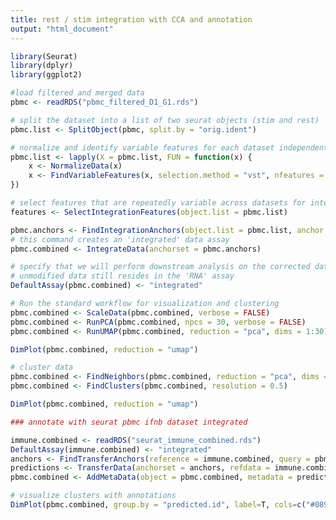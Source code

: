 ---
title: rest / stim integration with CCA and annotation 
output: "html_document"
---


```{r include=FALSE}
library(Seurat)
library(dplyr)
library(ggplot2)
```


```{r, load data}

#load filtered and merged data
pbmc <- readRDS("pbmc_filtered_D1_G1.rds")

```

```{r, find variable features}
# split the dataset into a list of two seurat objects (stim and rest)
pbmc.list <- SplitObject(pbmc, split.by = "orig.ident")

# normalize and identify variable features for each dataset independently
pbmc.list <- lapply(X = pbmc.list, FUN = function(x) {
    x <- NormalizeData(x)
    x <- FindVariableFeatures(x, selection.method = "vst", nfeatures = 2000)
})

# select features that are repeatedly variable across datasets for integration
features <- SelectIntegrationFeatures(object.list = pbmc.list)

```


```{r, data integration}
pbmc.anchors <- FindIntegrationAnchors(object.list = pbmc.list, anchor.features = features, reduction = "cca")
# this command creates an 'integrated' data assay
pbmc.combined <- IntegrateData(anchorset = pbmc.anchors)

```

```{r}
# specify that we will perform downstream analysis on the corrected data note that the original
# unmodified data still resides in the 'RNA' assay
DefaultAssay(pbmc.combined) <- "integrated"

# Run the standard workflow for visualization and clustering
pbmc.combined <- ScaleData(pbmc.combined, verbose = FALSE)
pbmc.combined <- RunPCA(pbmc.combined, npcs = 30, verbose = FALSE)
pbmc.combined <- RunUMAP(pbmc.combined, reduction = "pca", dims = 1:30)
```

```{r}

DimPlot(pbmc.combined, reduction = "umap") 

```

```{r}
# cluster data
pbmc.combined <- FindNeighbors(pbmc.combined, reduction = "pca", dims = 1:20)
pbmc.combined <- FindClusters(pbmc.combined, resolution = 0.5)

```

```{r}
DimPlot(pbmc.combined, reduction = "umap")
```


```{r}

### annotate with seurat pbmc ifnb dataset integrated

immune.combined <- readRDS("seurat_immune_combined.rds")
DefaultAssay(immune.combined) <- "integrated"
anchors <- FindTransferAnchors(reference = immune.combined, query = pbmc.combined)
predictions <- TransferData(anchorset = anchors, refdata = immune.combined$seurat_annotations)
pbmc.combined <- AddMetaData(object = pbmc.combined, metadata = predictions)

```

```{r}
# visualize clusters with annotations
DimPlot(pbmc.combined, group.by = "predicted.id", label=T, cols=c("#089392", "#13A491", "#40B48B", "#6CC382", "#9DCD84", "#C5D88C", "#EAE29C", "#EACC84", "#EAB672", "#E99F69", "#E6866A", "#E16C72", "#CF597E"))
```
